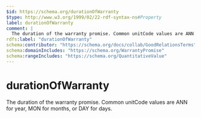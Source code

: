 ```yaml
---
$id: https://schema.org/durationOfWarranty
$type: http://www.w3.org/1999/02/22-rdf-syntax-ns#Property
label: durationOfWarranty
comment: |
  The duration of the warranty promise. Common unitCode values are ANN for year, MON for months, or DAY for days.
rdfs:label: "durationOfWarranty"
schema:contributor: "https://schema.org/docs/collab/GoodRelationsTerms"
schema:domainIncludes: "https://schema.org/WarrantyPromise"
schema:rangeIncludes: "https://schema.org/QuantitativeValue"
---
```


# durationOfWarranty

The duration of the warranty promise. Common unitCode values are ANN for year, MON for months, or DAY for days.


